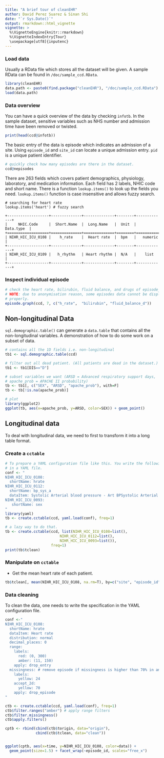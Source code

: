 ```yaml
---
title: "A brief tour of cleanEHR"
author: David Perez Suarez & Sinan Shi
date: "`r Sys.Date()`"
output: rmarkdown::html_vignette
vignette: >
  %\VignetteEngine{knitr::rmarkdown}
  %\VignetteIndexEntry{Tour}
  \usepackage[utf8]{inputenc}
---
```



### Load data 
Usually a RData file which stores all the dataset will be given. A sample RData
can be found in `/doc/sample_ccd.RData`.
```r
library(cleanEHR)
data.path <- paste0(find.package("cleanEHR"), "/doc/sample_ccd.RData")
load(data.path)
```
### Data overview
You can have a quick overview of the data by checking `infotb`. In the sample
dataset, sensitive variables such as NHS number and admission time have been
removed or twisted. 
```r
print(head(ccd@infotb))
```
The basic entry of the data is episode which indicates an admission of a site.
Using `episode_id` and `site_id` can locate a unique admission entry.  `pid` is
a unique patient identifier. 

```r
# quickly check how many episodes are there in the dataset.
ccd@nepisodes
```

There are 263 fields which covers patient demographics, physiology, laboratory,
and medication information. Each field has 2 labels, NHIC code and short name.
There is a function `lookup.items()` to look up the fields you need.
`lookup.items()` function is case insensitive and allows fuzzy search.
```
# searching for heart rate
lookup.items('heart') # fuzzy search

+-------------------+--------------+--------------+--------+-------------+
|     NHIC.Code     |  Short.Name  |  Long.Name   |  Unit  |  Data.type  |
+===================+==============+==============+========+=============+
| NIHR_HIC_ICU_0108 |    h_rate    |  Heart rate  |  bpm   |   numeric   |
+-------------------+--------------+--------------+--------+-------------+
| NIHR_HIC_ICU_0109 |   h_rhythm   | Heart rhythm |  N/A   |    list     |
+-------------------+--------------+--------------+--------+-------------+

```

### Inspect individual episode 
```r
# check the heart rate, bilirubin, fluid balance, and drugs of episode_id = 7. 
# NOTE: due to anonymisation reason, some episodes data cannot be displayed
# properly. 
episode.graph(ccd, 7, c("h_rate",  "bilirubin", "fluid_balance_d"))
```

## Non-longitudinal Data 
`sql.demographic.table()` can generate a `data.table` that contains all the
non-longitudinal variables. A demonstration of how to do some work on a subset
of data.  
```r
# contains all the 1D fields i.e. non-longitudinal
tb1 <- sql.demographic.table(ccd)

# filter out all dead patient. (All patients are dead in the dataset.)
tb1 <- tb1[DIS=="D"]

# subset variables we want (ARSD = Advanced respiratory support days,
# apache_prob = APACHE II probability)
tb <- tb1[, c("SEX", "ARSD", "apache_prob"), with=F]
tb <- tb[!is.na(apache_prob)]

# plot
library(ggplot2)
ggplot(tb, aes(x=apache_prob, y=ARSD, color=SEX)) + geom_point()

```

## Longitudinal data 
To deal with longitudinal data, we need to first to transform it into a long
table format. 

### Create a `cctable`
```r
# To prepare a YAML configuration file like this. You write the following text
# in a YAML file. 
conf <- "
NIHR_HIC_ICU_0108:
  shortName: hrate
NIHR_HIC_ICU_0112:
  shortName: bp_sys_a
  dataItem: Systolic Arterial blood pressure - Art BPSystolic Arterial blood pressure
NIHR_HIC_ICU_0093:
   shortName: sex
"
library(yaml)
tb <- create.cctable(ccd, yaml.load(conf), freq=1)

# a lazy way to do that. 
tb <- create.cctable(ccd, list(NIHR_HIC_ICU_0108=list(), 
                         NIHR_HIC_ICU_0112=list(), 
                         NIHR_HIC_ICU_0093=list()), 
                     freq=1)
print(tb$tclean)
```

### Manipulate on `cctable`
* Get the mean heart rate of each patient. 
```r
tb$tclean[, mean(NIHR_HIC_ICU_0108, na.rm=T), by=c("site", "episode_id")]
```


### Data cleaning
To clean the data, one needs to write the specification in the YAML
configuration file. 

```r
conf <-"
NIHR_HIC_ICU_0108:
  shortName: hrate
  dataItem: Heart rate
  distribution: normal
  decimal_places: 0
  range:
    labels:
      red: (0, 300)
      amber: (11, 150)
    apply: drop_entry
  missingness: # remove episode if missingness is higher than 70% in any 24 hours interval 
    labels:
      yellow: 24
    accept_2d:
      yellow: 70 
    apply: drop_episode
"

ctb <- create.cctable(ccd, yaml.load(conf), freq=1)
ctb$filter.ranges("amber") # apply range filters
ctb$filter.missingness()
ctb$apply.filters()

cptb <- rbind(cbind(ctb$torigin, data="origin"), 
              cbind(ctb$tclean, data="clean"))


ggplot(cptb, aes(x=time, y=NIHR_HIC_ICU_0108, color=data)) + 
  geom_point(size=1.5) + facet_wrap(~episode_id, scales="free_x")

```
